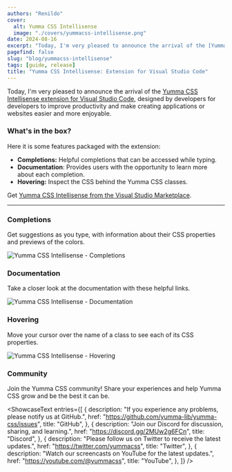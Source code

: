 ```yaml
---
authors: "Renildo"
cover:
  alt: Yumma CSS Intellisense
  image: "./covers/yummacss-intellisense.png"
date: 2024-08-16
excerpt: "Today, I'm very pleased to announce the arrival of the [Yumma CSS Intellisense extension for Visual Studio Code](https://marketplace.visualstudio.com/items?itemName=yumma-css.yumma-css-intellisense), designed by developers for developers to improve productivity and make creating applications or websites easier and more enjoyable."
pagefind: false
slug: "blog/yummacss-intellisense"
tags: [guide, release]
title: "Yumma CSS Intellisense: Extension for Visual Studio Code"
---
```


Today, I'm very pleased to announce the arrival of the [Yumma CSS Intellisense extension for Visual Studio Code](https://marketplace.visualstudio.com/items?itemName=yumma-css.yumma-css-intellisense), designed by developers for developers to improve productivity and make creating applications or websites easier and more enjoyable.

### What's in the box?

Here it is some features packaged with the extension:

- **Completions:** Helpful completions that can be accessed while typing.
- **Documentation**: Provides users with the opportunity to learn more about each completion.
- **Hovering:** Inspect the CSS behind the Yumma CSS classes.

Get [Yumma CSS Intellisense from the Visual Studio Marketplace](https://marketplace.visualstudio.com/items?itemName=yumma-css.yumma-css-intellisense).

---

### Completions

Get suggestions as you type, with information about their CSS properties and previews of the colors.

![Yumma CSS Intellisense - Completions](../guides/images/yummacss-intellisense-completions.png)

### Documentation

Take a closer look at the documentation with these helpful links.

![Yumma CSS Intellisense - Documentation](../guides/images/yummacss-intellisense-documentation.png)

### Hovering

Move your cursor over the name of a class to see each of its CSS properties.

![Yumma CSS Intellisense - Hovering](../guides/images/yummacss-intellisense-hovering.png)

### Community

Join the Yumma CSS community! Share your experiences and help Yumma CSS grow and be the best it can be.

<ShowcaseText
  entries={[
    {
      description:
        "If you experience any problems, please notify us at GitHub.",
      href: "https://github.com/yumma-lib/yumma-css/issues",
      title: "GitHub",
    },
    {
      description: "Join our Discord for discussion, sharing, and learning.",
      href: "https://discord.gg/2MUw2g6FCn",
      title: "Discord",
    },
    {
      description: "Please follow us on Twitter to receive the latest updates.",
      href: "https://twitter.com/yummacss",
      title: "Twitter",
    },
    {
      description: "Watch our screencasts on YouTube for the latest updates.",
      href: "https://youtube.com/@yummacss",
      title: "YouTube",
    },
  ]}
/>
